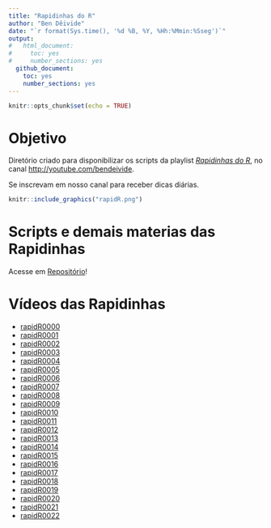 ```yaml
---
title: "Rapidinhas do R"
author: "Ben Dêivide"
date: "`r format(Sys.time(), '%d %B, %Y, %Hh:%Mmin:%Sseg')`"
output: 
#   html_document:
#     toc: yes
#     number_sections: yes
  github_document:
    toc: yes
    number_sections: yes
---
```



```r
knitr::opts_chunk$set(echo = TRUE)
```

# Objetivo

Diretório criado para disponibilizar os scripts da playlist [*Rapidinhas do R*](https://youtube.com/playlist?list=PL-20Z1XFWKR1YPXb12UMmXRsAKelZhzca), no canal <http://youtube.com/bendeivide>. 

Se inscrevam em nosso canal para receber dicas diárias.

```r
knitr::include_graphics("rapidR.png")
```

# Scripts e demais materias das Rapidinhas

Acesse em [Repositório](https://github.com/bendeivide/rapidinhasdor/tree/main/rapidinhas)!

# Vídeos das Rapidinhas

- [rapidR0000](https://youtu.be/7ThNBHuM_hU)
- [rapidR0001](https://youtu.be/BYzeP0zroGg)
- [rapidR0002](https://youtu.be/kQqKcDl0wUM)
- [rapidR0003](https://youtu.be/66dYCoJH9IM)
- [rapidR0004](https://youtu.be/VMip8fVUAVc)
- [rapidR0005](https://youtu.be/0tYss8T7Mew)
- [rapidR0006](https://youtu.be/f9NUvS6J5DI)
- [rapidR0007](https://youtu.be/nYJkO4454Q0)
- [rapidR0008](https://youtu.be/YSzS0q6lrgg)
- [rapidR0009](https://youtu.be/C9JtFhdQHLo)
- [rapidR0010](https://youtu.be/A3C5zPC61UY)
- [rapidR0011](https://youtu.be/0VNFn4rE_Mw)
- [rapidR0012](https://youtu.be/6pVikRF7FQo)
- [rapidR0013](https://youtu.be/5FtccvTSbYc)
- [rapidR0014](https://youtu.be/RUDB0Nm3t10)
- [rapidR0015](https://youtu.be/MQEubR328po)
- [rapidR0016](https://youtu.be/kmO183CNqoE)
- [rapidR0017](https://youtu.be/k8rVCr6TzTg)
- [rapidR0018](https://youtu.be/FbTLrfYWQQw)
- [rapidR0019](https://youtu.be/-DOk1_6lphs)
- [rapidR0020](https://youtu.be/J4wJ5cK8KkU)
- [rapidR0021](https://youtu.be/vkfUQwPINXI)
- [rapidR0022](https://youtu.be/-DOk1_6lphs)